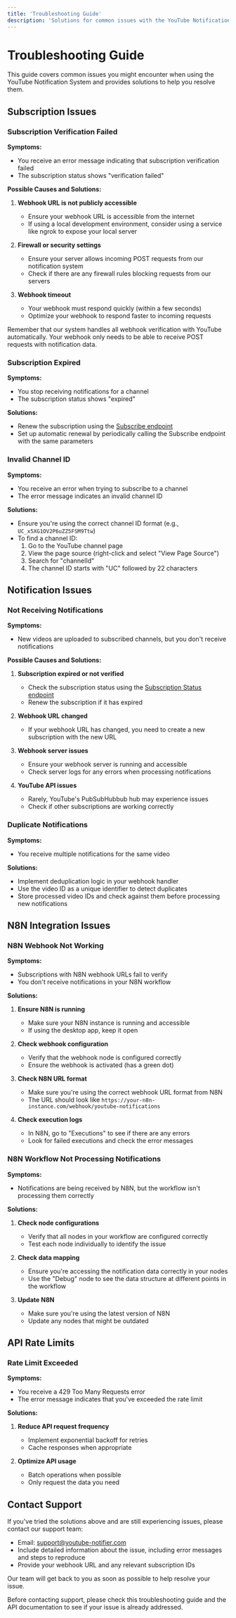 ```yaml
---
title: 'Troubleshooting Guide'
description: 'Solutions for common issues with the YouTube Notification System'
---
```


# Troubleshooting Guide

This guide covers common issues you might encounter when using the YouTube Notification System and provides solutions to help you resolve them.

## Subscription Issues

### Subscription Verification Failed

**Symptoms:**
- You receive an error message indicating that subscription verification failed
- The subscription status shows "verification failed"

**Possible Causes and Solutions:**

1. **Webhook URL is not publicly accessible**
   - Ensure your webhook URL is accessible from the internet
   - If using a local development environment, consider using a service like ngrok to expose your local server

2. **Firewall or security settings**
   - Ensure your server allows incoming POST requests from our notification system
   - Check if there are any firewall rules blocking requests from our servers

3. **Webhook timeout**
   - Your webhook must respond quickly (within a few seconds)
   - Optimize your webhook to respond faster to incoming requests

<Note>
  Remember that our system handles all webhook verification with YouTube automatically. Your webhook only needs to be able to receive POST requests with notification data.
</Note>

### Subscription Expired

**Symptoms:**
- You stop receiving notifications for a channel
- The subscription status shows "expired"

**Solutions:**
- Renew the subscription using the [Subscribe endpoint](/api-reference/endpoint/subscribe)
- Set up automatic renewal by periodically calling the Subscribe endpoint with the same parameters

### Invalid Channel ID

**Symptoms:**
- You receive an error when trying to subscribe to a channel
- The error message indicates an invalid channel ID

**Solutions:**
- Ensure you're using the correct channel ID format (e.g., `UC_x5XG1OV2P6uZZ5FSM9Ttw`)
- To find a channel ID:
  1. Go to the YouTube channel page
  2. View the page source (right-click and select "View Page Source")
  3. Search for "channelId"
  4. The channel ID starts with "UC" followed by 22 characters

## Notification Issues

### Not Receiving Notifications

**Symptoms:**
- New videos are uploaded to subscribed channels, but you don't receive notifications

**Possible Causes and Solutions:**

1. **Subscription expired or not verified**
   - Check the subscription status using the [Subscription Status endpoint](/api-reference/endpoint/subscription-status)
   - Renew the subscription if it has expired

2. **Webhook URL changed**
   - If your webhook URL has changed, you need to create a new subscription with the new URL

3. **Webhook server issues**
   - Ensure your webhook server is running and accessible
   - Check server logs for any errors when processing notifications

4. **YouTube API issues**
   - Rarely, YouTube's PubSubHubbub hub may experience issues
   - Check if other subscriptions are working correctly

### Duplicate Notifications

**Symptoms:**
- You receive multiple notifications for the same video

**Solutions:**
- Implement deduplication logic in your webhook handler
- Use the video ID as a unique identifier to detect duplicates
- Store processed video IDs and check against them before processing new notifications

## N8N Integration Issues

### N8N Webhook Not Working

**Symptoms:**
- Subscriptions with N8N webhook URLs fail to verify
- You don't receive notifications in your N8N workflow

**Solutions:**
1. **Ensure N8N is running**
   - Make sure your N8N instance is running and accessible
   - If using the desktop app, keep it open

2. **Check webhook configuration**
   - Verify that the webhook node is configured correctly
   - Ensure the webhook is activated (has a green dot)

3. **Check N8N URL format**
   - Make sure you're using the correct webhook URL format from N8N
   - The URL should look like `https://your-n8n-instance.com/webhook/youtube-notifications`

4. **Check execution logs**
   - In N8N, go to "Executions" to see if there are any errors
   - Look for failed executions and check the error messages

### N8N Workflow Not Processing Notifications

**Symptoms:**
- Notifications are being received by N8N, but the workflow isn't processing them correctly

**Solutions:**
1. **Check node configurations**
   - Verify that all nodes in your workflow are configured correctly
   - Test each node individually to identify the issue

2. **Check data mapping**
   - Ensure you're accessing the notification data correctly in your nodes
   - Use the "Debug" node to see the data structure at different points in the workflow

3. **Update N8N**
   - Make sure you're using the latest version of N8N
   - Update any nodes that might be outdated

## API Rate Limits

### Rate Limit Exceeded

**Symptoms:**
- You receive a 429 Too Many Requests error
- The error message indicates that you've exceeded the rate limit

**Solutions:**
1. **Reduce API request frequency**
   - Implement exponential backoff for retries
   - Cache responses when appropriate

2. **Optimize API usage**
   - Batch operations when possible
   - Only request the data you need

## Contact Support

If you've tried the solutions above and are still experiencing issues, please contact our support team:

- Email: support@youtube-notifier.com
- Include detailed information about the issue, including error messages and steps to reproduce
- Provide your webhook URL and any relevant subscription IDs

Our team will get back to you as soon as possible to help resolve your issue.

<Note>
  Before contacting support, please check this troubleshooting guide and the API documentation to see if your issue is already addressed.
</Note> 
